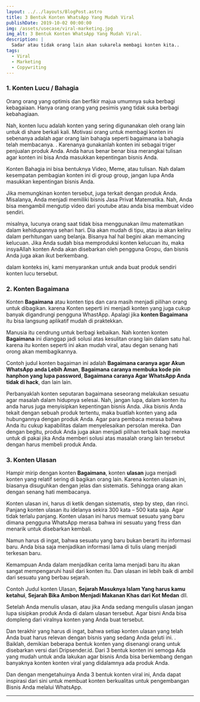```yaml
---
layout: ../../layouts/BlogPost.astro
title: 3 Bentuk Konten WhatsApp Yang Mudah Viral
publishDate: 2019-10-02 00:00:00
img: /assets/usecase/viral-marketing.jpg
img_alt: 3 Bentuk Konten WhatsApp Yang Mudah Viral.
description: |
  Sadar atau tidak orang lain akan sukarela membagi konten kita..
tags:
  - Viral
  - Marketing
  - Copywriting
---
```


### 1. Konten Lucu / Bahagia

Orang orang yang optimis dan berfikir majua umumnya suka berbagi kebagaiaan. Hanya orang orang yang pesimis yang tidak suka berbagi kebahagiaan.

Nah, konten lucu adalah konten yang sering digunanakan oleh orang lain untuk di share berkali kali. Motivasi orang untuk membagi konten ini sebenanya adalah agar orang lain bahagia seperti bagaimana ia bahagia telah membacanya.
.
Karenanya gunakanlah konten ini sebagai triger penjualan produk Anda. Anda harus benar benar bisa merangkai tulisan agar konten ini bisa Anda masukkan kepentingan bisnis Anda.

Konten Bahagia ini bisa bentuknya Video, Meme, atau tulisan. Nah dalam kesempatan pembagian konten ini di group group, jangan lupa Anda masukkan kepentingan bisnis Anda.

Jika memungkinan konten tersebut, juga terkait dengan produk Anda. Misalanya, Anda menjadi memiliki bisnis Jasa Privat Matematika. Nah, Anda bisa mengambil mengutip video dari youtube atau anda bisa membuat video sendiri.

misalnya, lucunya orang saat tidak bisa menggunakan ilmu matematikan dalam kehidupannya sehari hari. Dia akan mudah di tipu, atau ia akan keliru dalam perhitungan uang belanja.
Bisanya hal hal begini akan memancing kelucuan. Jika Anda sudah bisa memproduksi konten kelucuan itu, maka insyaAllah konten Anda akan disebarkan oleh pengguna Gropu, dan bisnis Anda juga akan ikut berkembang.

dalam konteks ini, kami menyarankan untuk anda buat produk sendiri konten lucu tersebut.

### 2. Konten Bagaimana

Konten **Bagaimana** atau konten tips dan cara masih menjadi pilihan orang untuk dibagikan. karena Konten seperti ini menjadi konten yang juga cukup banyak digandrungi pengguna WhastApp. Apalagi jika **konten Bagaimana** itu bisa langsung aplikatif mudah di praktekkan.

Manusia itu cendrung untuk berbagi kebaikan. Nah konten konten **Bagaimana** ini dianggap jadi solusi atas kesulitan orang lain dalam satu hal. karena itu konten seperti ini akan mudah viral, atau degan senang hati orong akan membagikannya.

Contoh judul konten bagaiman ini adalah **Bagaimana caranya agar Akun WhatsApp anda Lebih Aman**, **Bagaimana caranya membuka kode pin hanphon yang lupa password**, **Bagaimana caranya Agar WhatsApp Anda tidak di hack**, dan lain lain.

Perbanyaklah konten seputaran bagaimana seseorang melakukan sesuatu agar masalah dalam hidupnya selesai. Nah, jangan lupa, dalam konten itu anda harus juga menyisipkan kepentingan bisnis Anda. Jika bisnis Anda tekait dengan sebuah produk tertentu, maka buatlah konten yang ada hubungannya dengan produk Anda. Agar para pembaca merasa bahwa Anda itu cukup kapabilitas dalam menyelesaikan persolan mereka. Dan dengan begitu, produk Anda juga akan menjadi pilihan terbaik bagi mereka untuk di pakai jika Anda memberi solusi atas masalah orang lain tersebut dengan harus membeli produk Anda.

### 3. Konten Ulasan

Hampir mirip dengan konten **Bagaimana**, konten **ulasan** juga menjadi konten yang relatif sering di bagikan orang lain. Karena konten ulasan ini, biasanya disuguhkan dengan jelas dan sistematis. Sehingga orang akan dengan senang hati membacanya.

Konten ulasan ini, harus di ketik dengan sistematis, step by step, dan rinci. Panjang konten ulasan itu idelanya sekira 300 kata – 500 kata saja. Agar tidak terlalu panjang. Konten ulasan ini harus memuat sesuatu yang baru dimana pengguna WhatsApp merasa bahwa ini sesuatu yang fress dan menarik untuk disebarkan kembali.

Namun harus di ingat, bahwa sesuatu yang baru bukan berarti itu informasi baru. Anda bisa saja menjadikan informasi lama di tulis ulang menjadi terkesan baru.

Kemampuan Anda dalam menjadikan cerita lama menjadi baru itu akan sangat mempengaruhi hasil dari konten itu. Dan ulasan ini lebih baik di ambil dari sesuatu yang berbau sejarah.

Contoh Judul konten Ulasan, **Sejarah Masuknya Islam Yang harus kamu ketahui**, **Sejarah Bika Ambon Menjadi Makanan Khas dari Kot Medan** dll.

Setelah Anda menulis ulasan, atau jika Anda sedang mengulis ulasan jangan lupa sisipkan produk Anda di dalam ulasan tersebut. Agar bisni Anda bisa dompleng dari viralnya konten yang Anda buat tersebut.

Dan terakhir yang harus di ingat, bahwa setiap konten ulasan yang telah Anda buat harus relevan dengan bisnis yang sedang Anda geluti ini.
.
Baiklah, demikian beberapa bentuk konten yang disenangi orang untuk disebarkan versi dari Dripsender.id. Dari 3 bentuk konten ini semoga Ada yang mudah untuk anda lakukan agar bisnis Anda bisa berkembang dengan banyaknya konten konten viral yang didalamnya ada produk Anda.

Dan dengan mengetahuinya Anda 3 bentuk konten viral ini, Anda dapat inspirasi dari sini untuk membuat konten berkualitas untuk pengembangan Bisnis Anda melalui WhatsApp.

---
